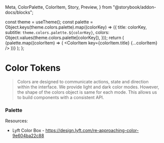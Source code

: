   Meta,
  ColorPalette,
  ColorItem,
  Story,
  Preview,
} from "@storybook/addon-docs/blocks";

<Meta title="Foundations/Design Tokens" />

  const theme = useTheme();
  const palette = Object.keys(theme.colors.palette).map((colorKey) => ({
    title: colorKey,
    subtitle: `theme.colors.palette.${colorKey}`,
    colors: Object.values(theme.colors.palette[colorKey]),
  }));
  return (
    <ColorPalette>
      {palette.map((colorItem) => (
        <ColorItem key={colorItem.title} {...colorItem} />
      ))}
    </ColorPalette>
  );
};

# Color Tokens

> Colors are designed to communicate actions, state and direction within the
> interface. We provide light and dark color modes. However, the shape of the
> colors object is same for each mode. This allows us to build components with a
> consistent API.

### Palette

<Preview withSource="none">
  <Story name="Colors">
    <Palette />
  </Story>
</Preview>

Resources:

- Lyft Color Box - https://design.lyft.com/re-approaching-color-9e604ba22c88
